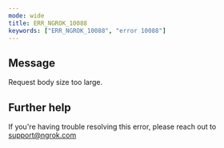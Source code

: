 ```yaml
---
mode: wide
title: ERR_NGROK_10088
keywords: ["ERR_NGROK_10088", "error 10088"]
---
```


## Message

Request body size too large.

## Further help

If you're having trouble resolving this error, please reach out to [support@ngrok.com](mailto:support@ngrok.com?subject=Help%20with%20ERR_NGROK_10088)

